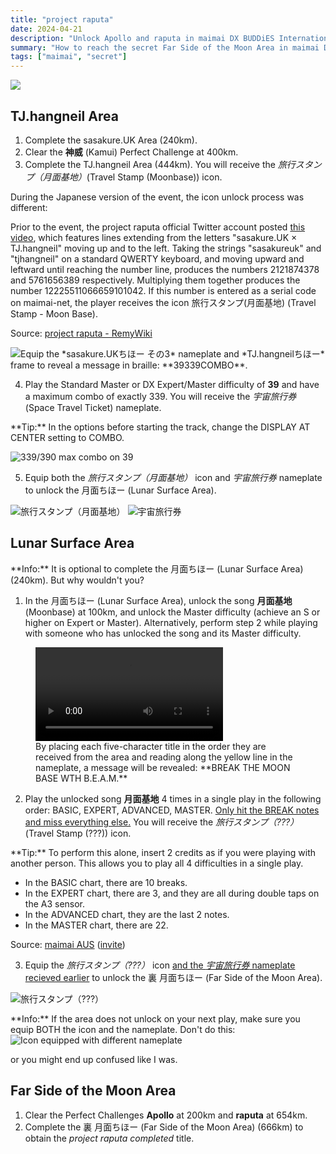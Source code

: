 ```yaml
---
title: "project raputa"
date: 2024-04-21
description: "Unlock Apollo and raputa in maimai DX BUDDiES International ver."
summary: "How to reach the secret Far Side of the Moon Area in maimai DX BUDDiES International ver."
tags: ["maimai", "secret"]
---
```


![](raputa.png)

## TJ.hangneil Area

1. Complete the sasakure.UK Area (240km).
2. Clear the **神威** (Kamui) Perfect Challenge at 400km.
3. Complete the TJ.hangneil Area (444km). You will receive the *旅行スタンプ（月面基地）*(Travel Stamp (Moonbase)) icon.

<Alert>
During the Japanese version of the event, the icon unlock process was different:

Prior to the event, the project raputa official Twitter account posted [this video](https://twitter.com/project_raputa/status/1730145512400326679), which features lines extending from the letters "sasakure.UK × TJ.hangneil" moving up and to the left. Taking the strings "sasakureuk" and "tjhangneil" on a standard QWERTY keyboard, and moving upward and leftward until reaching the number line, produces the numbers 2121874378 and 5761656389 respectively. Multiplying them together produces the number 12225511066659101042. If this number is entered as a serial code on maimai-net, the player receives the icon 旅行スタンプ(月面基地) (Travel Stamp - Moon Base).

Source: [project raputa - RemyWiki](https://silentblue.remywiki.com/project_raputa)
</Alert>

<Tweet id="https://x.com/project_raputa/status/1733352843267178868" />

![](39339combo.png "Equip the *sasakure.UKちほー その3* nameplate and *TJ.hangneilちほー* frame to reveal a message in braille: **39339COMBO**.")

4. Play the Standard Master or DX Expert/Master difficulty of **39** and have a maximum combo of exactly 339. You will receive the *宇宙旅行券* (Space Travel Ticket) nameplate.

<Alert>
**Tip:** In the options before starting the track, change the DISPLAY AT CENTER setting to COMBO.
</Alert>

![339/390 max combo on 39](339.jpg)

5. Equip both the *旅行スタンプ（月面基地）* icon and *宇宙旅行券* nameplate to unlock the 月面ちほー (Lunar Surface Area).

<div class="grid grid-cols-2 gap-x-2">
    <Image src={moonbase} alt="旅行スタンプ（月面基地）" />
    <Image src={spaceTravelTicket} alt="宇宙旅行券" />
</div>

## Lunar Surface Area

<Tweet id="https://x.com/project_raputa/status/1733397529247859159" />

<Alert>
**Info:** It is optional to complete the 月面ちほー (Lunar Surface Area) (240km). But why wouldn't you?
</Alert>

1. In the 月面ちほー (Lunar Surface Area), unlock the song **月面基地** (Moonbase) at 100km, and unlock the Master difficulty (achieve an S or higher on Expert or Master). Alternatively, perform step 2 while playing with someone who has unlocked the song and its Master difficulty. 

<figure>
 <video src="/video/break-the-moon-base-with-beam.mp4" preload="metadata" controls></video>
 <figcaption>By placing each five-character title in the order they are received from the area and reading along the yellow line in the nameplate, a message will be revealed: **BREAK THE MOON BASE WTH B.E.A.M.**</figcaption>
</figure>

2. Play the unlocked song **月面基地** 4 times in a single play in the following order: BASIC, EXPERT, ADVANCED, MASTER. <ins>Only hit the BREAK notes and miss everything else.</ins> You will receive the *旅行スタンプ（???）*(Travel Stamp (???)) icon.

<Alert>
**Tip:** To perform this alone, insert 2 credits as if you were playing with another person. This allows you to play all 4 difficulties in a single play.

- In the BASIC chart, there are 10 breaks.  
- In the EXPERT chart, there are 3, and they are all during double taps on the A3 sensor.  
- In the ADVANCED chart, they are the last 2 notes.  
- In the MASTER chart, there are 22.

Source: [maimai AUS](https://discord.com/channels/751359842354200647/1230461337067585596/1230461337067585596) ([invite](https://discord.gg/B5hKNrd))
</Alert>

3. Equip the *旅行スタンプ（???）* icon <ins>and the *宇宙旅行券* nameplate recieved earlier</ins> to unlock the 裏 月面ちほー (Far Side of the Moon Area).

![旅行スタンプ（???）](travel-stamp-question.jpg "Travel Stamp (???)")

<Alert status='warning'>
**Info:** If the area does not unlock on your next play, make sure you equip BOTH the icon and the nameplate. Don't do this:

<Image src={bad} alt="Icon equipped with different nameplate" />

or you might end up confused like I was.
</Alert>

## Far Side of the Moon Area

<Tweet id="https://x.com/project_raputa/status/1733418056108666941" />

1. Clear the Perfect Challenges **Apollo** at 200km and **raputa** at 654km.
2. Complete the 裏 月面ちほー (Far Side of the Moon Area) (666km) to obtain the *project raputa completed* title.

<Tweet id="https://x.com/project_raputa/status/1733457050955632702" />
